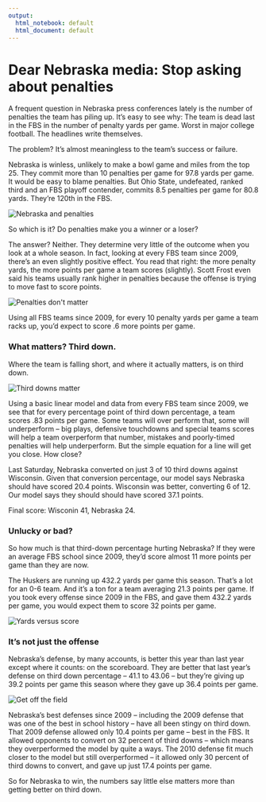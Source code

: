 ```yaml
---
output:
  html_notebook: default
  html_document: default
---
```

# Dear Nebraska media: Stop asking about penalties

A frequent question in Nebraska press conferences lately is the number of penalties the team has piling up. It's easy to see why: The team is dead last in the FBS in the number of penalty yards per game. Worst in major college football. The headlines write themselves.

The problem? It's almost meaningless to the team's success or failure. 

Nebraska is winless, unlikely to make a bowl game and miles from the top 25. They commit more than 10 penalties per game for 97.8 yards per game. It would be easy to blame penalties. But Ohio State, undefeated, ranked third and an FBS playoff contender, commits 8.5 penalties per game for 80.8 yards. They're 120th in the FBS.

![](penalties.png "Nebraska and penalties")

So which is it? Do penalties make you a winner or a loser? 

The answer? Neither. They determine very little of the outcome when you look at a whole season. In fact, looking at every FBS team since 2009, there's an even slightly positive effect. You read that right: the more penalty yards, the more points per game a team scores (slightly). Scott Frost even said his teams usually rank higher in penalties because the offense is trying to move fast to score points. 

![](penaltyscatter.png "Penalties don't matter")

Using all FBS teams since 2009, for every 10 penalty yards per game a team racks up, you'd expect to score .6 more points per game. 

### What matters? Third down. 

Where the team is falling short, and where it actually matters, is on third down. 

![](offensethirdscatter.png "Third downs matter")

Using a basic linear model and data from every FBS team since 2009, we see that for every percentage point of third down percentage, a team scores .83 points per game. Some teams will over perform that, some will underperform -- big plays, defensive touchdowns and special teams scores will help a team overperform that number, mistakes and poorly-timed penalties will help underperform. But the simple equation for a line will get you close. How close? 

Last Saturday, Nebraska converted on just 3 of 10 third downs against Wisconsin. Given that conversion percentage, our model says Nebraska should have scored 20.4 points. Wisconsin was better, converting 6 of 12. Our model says they should should have scored 37.1 points. 

Final score: Wisconin 41, Nebraska 24. 

### Unlucky or bad?

So how much is that third-down percentage hurting Nebraska? If they were an average FBS school since 2009, they'd score almost 11 more points per game than they are now. 

The Huskers are running up 432.2 yards per game this season. That's a lot for an 0-6 team. And it's a ton for a team averaging 21.3 points per game. If you took every offense since 2009 in the FBS, and gave them 432.2 yards per game, you would expect them to score 32 points per game. 

![](yards.png "Yards versus score")

### It's not just the offense

Nebraska's defense, by many accounts, is better this year than last year except where it counts: on the scoreboard. They are better that last year's defense on third down percentage -- 41.1 to 43.06 -- but they're giving up 39.2 points per game this season where they gave up 36.4 points per game. 

![](defensethirdscatter.png "Get off the field")

Nebraska's best defenses since 2009 -- including the 2009 defense that was one of the best in school history -- have all been stingy on third down. That 2009 defense allowed only 10.4 points per game -- best in the FBS. It allowed opponents to convert on 32 percent of third downs -- which means they overperformed the model by quite a ways. The 2010 defense fit much closer to the model but still overperformed -- it allowed only 30 percent of third downs to convert, and gave up just 17.4 points per game. 

So for Nebraska to win, the numbers say little else matters more than getting better on third down.
